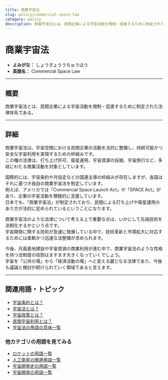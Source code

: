 ```yaml
---
title: 商業宇宙法
slug: policy/commercial-space-law
category: policy
description: 商業宇宙法とは、民間企業による宇宙活動を規制・促進するために制定された法律体系である。
---
```



<Head>
  <script type="application/ld+json">
    {`{
      "@context": "https://schema.org",
      "@type": "DefinedTerm",
      "name": "商業宇宙法",
      "inDefinedTermSet": "https://www.space-portal.org",
      "termCode": "policy/commercial-space-law",
      "description": "商業宇宙法とは、民間企業による宇宙活動を規制・促進するために制定された法律体系である。",
      "url": "https://www.space-portal.org/docs/policy/commercial-space-law"
    }`}
  </script>
</Head>

# 商業宇宙法

- **よみがな：** しょうぎょううちゅうほう  
- **英語名：** Commercial Space Law  

---

## 概要

商業宇宙法とは、民間企業による宇宙活動を規制・促進するために制定された法律体系である。

---

## 詳細

商業宇宙法は、宇宙空間における民間企業の活動を法的に整備し、持続可能かつ安全な宇宙利用を実現するための枠組みです。  
この種の法律は、打ち上げ許可、衛星運用、宇宙資源の採掘、宇宙旅行など、多岐にわたる商業活動を対象としています。  

国際的には、宇宙条約や月協定などの国連主導の枠組みが存在しますが、各国はそれに基づき独自の商業宇宙法を制定しています。  
例えば、アメリカでは「Commercial Space Launch Act」や「SPACE Act」があり、企業の宇宙活動を積極的に支援しています。  
日本でも、「商業宇宙法」が制定されており、民間による打ち上げや衛星運用のあり方が法的に定められているということになります。  

商業宇宙法のような法律について考える上で重要な点は、いかにして先端技術を法制化するかという点です。  
宇宙開発に関する技術が急速に発展している中で、技術革新と市場拡大に対応するためには柔軟かつ迅速な法整備が求められます。  

今後、月面基地建設や宇宙資源の商業利用が進む中で、商業宇宙法のような性格を持つ法制度の役割はますます大きくなっていくでしょう。  
宇宙を「公共の場」から「経済活動の場」へと変える鍵となる法律であり、今後も議論と検討が続けられていく領域であると言えます。

---

## 関連用語・トピック

- [宇宙条約とは？](/policy/outer-space-treaty)
- [宇宙法とは？](/policy/space-law)
- [宇宙政策とは？](/policy/space-policy)
- [民間宇宙利用とは？](/business/private-space-utilization)
- [宇宙法の用語の意味一覧](/category/policy)

### 他カテゴリの用語を見てみる
- [ロケットの用語一覧](/category/rocket)
- [人工衛星の関連用語一覧](/category/satellite)
- [宇宙開発史の用語一覧](/category/history)
- [宇宙開発の用語一覧](/category/glossary)

